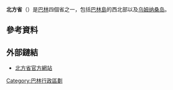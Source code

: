 {{Infobox settlement
<!-- See Template:Infobox settlement for additional fields and descriptions -->
| name               = 北方省
| native_name               = {{lang|ar|المحافظة الشمالية}}<br/>''{{lang|la|Muḥāfaẓat aš-Šamālīyah}}''
| native_name_lang        = AR
| settlement_type            = 省
| image_skyline               = Northern Governorate Logo.jpg
| imagesize               = 
| image_alt               = 
| image_caption              = 省徽
| image_flag              = 
| flag_alt                = 
| image_seal              = 
| seal_alt                = 
| image_shield            = 
| shield_alt              = 
| nickname                = 
| motto                   = 
| image_map               = Northern Governorate in Bahrain.svg
| map_alt                 = 
| map_caption              = 北方省在[[巴林|巴林]]的位置
| image_dot_map           = 
| dot_mapsize             = 
| dot_map_base_alt        = 
| dot_map_alt             = 
| dot_map_caption         = 
| dot_x = |dot_y = 
| pushpin_map             = 
| pushpin_label_position  = 
| pushpin_map_alt         = 
| pushpin_map_caption     = 
| latd  = |latm  = |lats  = |latNS =
| longd = |longm = |longs = |longEW =
| coor_pinpoint           = 
| coordinates_type        = 
| coordinates_display     = 
| coordinates_footnotes   = 
| subdivision_type      = 國家
| subdivision_name      = [[巴林|巴林]]
| subdivision_type1      = 
| subdivision_name1      = 
| subdivision_type2      = 
| subdivision_name2      = 
| established_title      = 
| established_date       = 
| founder                 = 
| named_for               = 
| seat_type               = 
| seat                    = 
| government_footnotes    = 
| leader_party            = 
| leader_title               = 省長
| leader_name               = Ali bin Al Shaikh Abdulhussain Al Asfoor 
| leader_title1           = 
| leader_name1            = 
| total_type              = 
| unit_pref               = 
| area_magnitude          = 
| area_footnotes          = 
| area_total_km2          = 
| area_total_sq_mi        = 
| area_land_km2           = 
| area_land_sq_mi         = 
| area_water_km2          = 
| area_water_sq_mi        = 
| area_water_percent      = 
| area_note               = 
| elevation_footnotes     = 
| elevation_m             = 
| elevation_ft            = 
| population_footnotes    = 
| population_total        = 276,949
| population_as_of        = 2010<ref>{{cite web |url=http://www.census2010.gov.bh/results_en.php |title=存档副本 |accessdate=2011年2月22日 |deadurl=yes |archiveurl=https://web.archive.org/web/20180722041338/http://www.census2010.gov.bh/results_en.php |archivedate=2018年7月22日 |df= }}</ref>
| population_density_km2  = 
| population_density_sq_mi= 
| population_est          = 
| pop_est_as_of           = 
| population_demonym      = 
| population_note         = 
| timezone1            = [[阿拉伯標準時間|阿拉伯標準時間]]
| utc_offset1             = +3
| timezone1_DST           = 
| utc_offset1_DST         = 
| postal_code_type        = 
| postal_code             = 
| area_code_type          = 
| area_code               = 
| website                 = 
| footnotes               = 
}}
'''北方省'''（{{lang-ar|المحافظة الشمالية|}}）是[[巴林|巴林]]四個省之一，包括[[巴林島|巴林島]]的西北部以及[[乌姆纳桑岛|乌姆纳桑岛]]。

== 參考資料 ==
{{reflist}}

== 外部鏈結 ==
* [http://www.northern.gov.bh/ 北方省官方網站]{{Wayback|url=http://www.northern.gov.bh/ |date=20170629182327 }}
{{reflist}}
{{巴林行政區劃}}
[[Category:巴林行政區劃|Category:巴林行政區劃]]